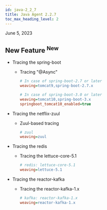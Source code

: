 ```yaml
---
id: java-2_2_7
title: Java Agent 2.2.7
toc_max_heading_level: 2
---
```


June 5, 2023

## New Feature <sup><Status>New</Status></sup>

-   Tracing the spring-boot

    -   Tracing "@Async"

        ```ini title='whatap.conf'
        # In case of spring-boot-2.7 or later
        weaving=tomcat9,spring-boot-2.7.x

        # In case of spring-boot-3.0 or later
        weaving=tomcat10,spring-boot-3.x
        springboot_tomcat10_enabled=true
        ```
-   Tracing the netflix-zuul

    -   Zuul-based tracing
        ```ini title='whatap.conf'
        # zuul
        weaving=zuul
        ```
-   Tracing the redis

    -   Tracing the lettuce-core-5.1
        ```ini title='whatap.conf'
        # redis: lettuce-core-5.1
        weaving=lettuce-5.1
        ```
-   Tracing the reactor-kafka

    -   Tracing the reactor-kafka-1.x

        ```ini title='whatap.conf'
        # kafka: reactor-kafka-1.x
        weaving=reactor-kafka-1.x
        ```
